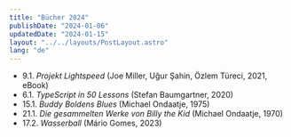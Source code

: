 ```yaml
---
title: "Bücher 2024"
publishDate: "2024-01-06"
updatedDate: "2024-01-15"
layout: "../../layouts/PostLayout.astro"
lang: "de"
---
```


- 9.1. _Projekt Lightspeed_ (Joe Miller, Uğur Şahin, Özlem Türeci, 2021, eBook)
- 6.1. _TypeScript in 50 Lessons_ (Stefan Baumgartner, 2020)
- 15.1. _Buddy Boldens Blues_ (Michael Ondaatje, 1975)
- 21.1. _Die gesammelten Werke von Billy the Kid_ (Michael Ondaatje, 1970)
- 17.2. _Wasserball_ (Mário Gomes, 2023)
